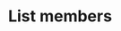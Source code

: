 ---
title: 'List members'
openapi: GET /v1/workspaces/{workspaceId}/members
description: "API endpoint to retrieve a list of all members in a specific workspace with their roles and permissions."
---
